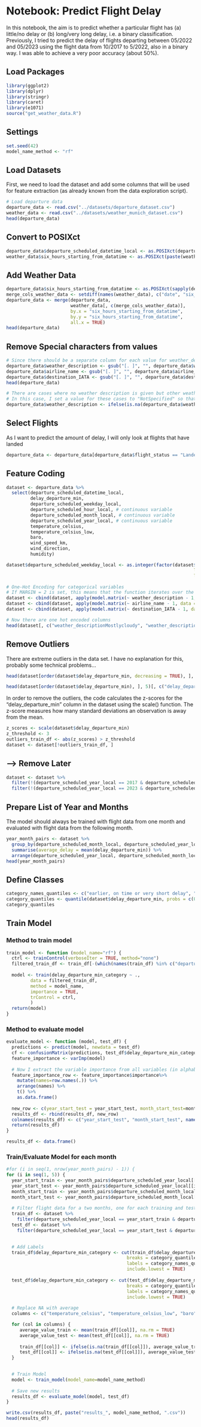 # Notebook: Predict Flight Delay

In this notebook, the aim is to predict whether a particular flight has (a) little/no delay or (b) long/very long delay, i.e. a binary classification. Previously, I tried to predict the delay of flights departing between 05/2022 and 05/2023 using the flight data from 10/2017 to 5/2022, also in a binary way. I was able to achieve a very poor accuracy (about 50%). 

## Load Packages

```r
library(ggplot2)
library(dplyr)
library(stringr)
library(caret)
library(e1071)
source("get_weather_data.R")
```

## Settings

```r
set.seed(42)
model_name_method <- "rf"
```

## Load Datasets

First, we need to load the dataset and add some columns that will be used for feature extraction (as already known from the data exploration script).

```r
# Load departure data
departure_data <- read.csv("../datasets/departure_dataset.csv")
weather_data <- read.csv("../datasets/weather_munich_dataset.csv")
head(departure_data)
```
## Convert to POSIXct

```r
departure_data$departure_scheduled_datetime_local <- as.POSIXct(departure_data$departure_scheduled_datetime_local)
weather_data$six_hours_starting_from_datatime <- as.POSIXct(paste(weather_data$date, weather_data$six_hours_starting_from))
```

## Add Weather Data

```r
departure_data$six_hours_starting_from_datatime <- as.POSIXct(sapply(departure_data$departure_scheduled_datetime_local, get_weather_data))
merge_cols_weather_data <- setdiff(names(weather_data), c("date", "six_hours_starting_from"))
departure_data <- merge(departure_data, 
                        weather_data[, c(merge_cols_weather_data)], 
                        by.x = "six_hours_starting_from_datatime", 
                        by.y = "six_hours_starting_from_datatime", 
                        all.x = TRUE)
head(departure_data)
```

## Remove Special characters from values


```r
# Since there should be a separate column for each value for weather_description later, which then has its value as the column name, I remove all "." and spaces so that you can access the column name later using $ in R.
departure_data$weather_description <- gsub("[. ]", "", departure_data$weather_description)
departure_data$airline_name <- gsub("[. ]", "", departure_data$airline_name)
departure_data$destination_IATA <- gsub("[. ]", "", departure_data$destination_IATA)
head(departure_data)
```

```r
# There are cases where no weather description is given but other weather data such as temperature is available. 
# In this case, I set a value for these cases to "NotSpecified" so that the value is not NA. Later, such cases get their own column for the one-hot encoding that will be applied.
departure_data$weather_description <- ifelse(is.na(departure_data$weather_description), "NotSpecified", departure_data$weather_description)
```

## Select Flights

As I want to predict the amount of delay, I will only look at flights that have landed

```r
departure_data <- departure_data[departure_data$flight_status == "Landed", ]
```

## Feature Coding

```r
dataset <- departure_data %>%
  select(departure_scheduled_datetime_local,
         delay_departure_min,
         departure_scheduled_weekday_local,
         departure_scheduled_hour_local, # continuous variable
         departure_scheduled_month_local, # continuous variable 
         departure_scheduled_year_local, # continuous variable
         temperature_celsius,
         temperature_celsius_low,
         baro,
         wind_speed_km,
         wind_direction,
         humidity)
```

```r
dataset$departure_scheduled_weekday_local <- as.integer(factor(dataset$departure_scheduled_weekday_local,
                                                                      levels = c("Monday", "Tuesday", "Wednesday", "Thursday", "Friday", "Saturday", "Sunday"),
                                                                      labels = 1:7))
```

```r
# One-Hot Encoding for categorical variables
# If MARGIN = 2 is set, this means that the function iterates over the columns of the matrix.
dataset <- cbind(dataset, apply(model.matrix(~ weather_description - 1, data = departure_data), 2, as.integer)) 
dataset <- cbind(dataset, apply(model.matrix(~ airline_name - 1, data = departure_data), 2, as.integer))
dataset <- cbind(dataset, apply(model.matrix(~ destination_IATA - 1, data = departure_data), 2, as.integer))
```

```r
# Now there are one hot encoded columns
head(dataset[, c("weather_descriptionMostlycloudy", "weather_descriptionMorecloudsthansun", "weather_descriptionMild")])
```

## Remove Outliers

There are extreme outliers in the data set. I have no explanation for this, probably some technical problems...

```r
head(dataset[order(dataset$delay_departure_min, decreasing = TRUE), ], 5)[, c("delay_departure_min", "departure_scheduled_datetime_local")]
```

```r
head(dataset[order(dataset$delay_departure_min), ], 5)[, c("delay_departure_min", "departure_scheduled_datetime_local")]
```

In order to remove the outliers, the code calculates the z-scores for the "delay_departure_min" column in the dataset using the scale() function. The z-score measures how many standard deviations an observation is away from the mean.

```r
z_scores <- scale(dataset$delay_departure_min)
z_threshold <- 3
outliers_train_df <- abs(z_scores) > z_threshold
dataset <- dataset[!outliers_train_df, ]
```

## --> Remove Later

```r
dataset <- dataset %>%
  filter(!(departure_scheduled_year_local == 2017 & departure_scheduled_month_local == 9)) %>%
  filter(!(departure_scheduled_year_local == 2023 & departure_scheduled_month_local == 5))
```

## Prepare List of Year and Months

The model should always be trained with flight data from one month and evaluated with flight data from the following month.

```r
year_month_pairs <- dataset %>%
  group_by(departure_scheduled_month_local, departure_scheduled_year_local) %>%
  summarise(average_delay = mean(delay_departure_min)) %>%
  arrange(departure_scheduled_year_local, departure_scheduled_month_local)
head(year_month_pairs)
```

## Define Classes

```r
category_names_quantiles <- c("earlier, on time or very short delay", "long delay")
category_quantiles <- quantile(dataset$delay_departure_min, probs = c(0.0, 0.5, 1.0))
category_quantiles
```


## Train Model

### Method to train model

```r
train_model <- function (model_name="rf") {
  ctrl <- trainControl(verboseIter = TRUE, method="none")
  filtered_train_df <- train_df[-(which(names(train_df) %in% c("departure_scheduled_datetime_local", "delay_departure_min")))]
  
  model <- train(delay_departure_min_category ~ .,
         data = filtered_train_df,
         method = model_name,
         importance = TRUE,
         trControl = ctrl,
         )
  return(model)
}
```

### Method to evaluate model

```r
evaluate_model <- function (model, test_df) {
  predictions <- predict(model, newdata = test_df)
  cf <- confusionMatrix(predictions, test_df$delay_departure_min_category)
  feature_importance <- varImp(model)
  
  # Now I extract the variable importance from all variables (in alphabetic order)
  feature_importance_row <- feature_importance$importance%>% 
    mutate(names=row.names(.)) %>%
    arrange(names) %>%
    t() %>%
    as.data.frame()
  
  new_row <- c(year_start_test = year_start_test, month_start_test=month_start_test, cf$overall, cf$byClass, as.character(unlist(feature_importance_row[1, ]))) 
  results_df <- rbind(results_df, new_row)
  colnames(results_df) <- c("year_start_test", "month_start_test", names(cf$overall), names(cf$byClass), colnames(feature_importance_row))
  return(results_df)
}
```

```r
results_df <- data.frame()
```

### Train/Evaluate Model for each month

```r
#for (i in seq(1, nrow(year_month_pairs) - 1)) {
for (i in seq(1, 5)) {
  year_start_train <- year_month_pairs$departure_scheduled_year_local[[i]]
  year_start_test <- year_month_pairs$departure_scheduled_year_local[[i+1]]
  month_start_train <- year_month_pairs$departure_scheduled_month_local[[i]]
  month_start_test <- year_month_pairs$departure_scheduled_month_local[[i+1]]
  
  # Filter flight data for a two months, one for each training and testing
  train_df <- dataset %>%
    filter(departure_scheduled_year_local == year_start_train & departure_scheduled_month_local == month_start_train)
  test_df <- dataset %>%
    filter(departure_scheduled_year_local == year_start_test & departure_scheduled_month_local == month_start_test)

  
  # Add Labels
  train_df$delay_departure_min_category <- cut(train_df$delay_departure_min, 
                                             breaks = category_quantiles, 
                                             labels = category_names_quantiles,
                                             include.lowest = TRUE)
  
  test_df$delay_departure_min_category <- cut(test_df$delay_departure_min, 
                                             breaks = category_quantiles, 
                                             labels = category_names_quantiles,
                                             include.lowest = TRUE) 
  
  # Replace NA with average
  columns <- c("temperature_celsius", "temperature_celsius_low", "baro", "wind_speed_km", "wind_direction", "humidity")

  for (col in columns) {
     average_value_train <- mean(train_df[[col]], na.rm = TRUE)
     average_value_test <- mean(test_df[[col]], na.rm = TRUE)
  
     train_df[[col]] <- ifelse(is.na(train_df[[col]]), average_value_train, train_df[[col]])
     test_df[[col]] <- ifelse(is.na(test_df[[col]]), average_value_test, test_df[[col]])
  }

  
  # Train Model
  model <- train_model(model_name=model_name_method)
  
  # Save new results
  results_df <- evaluate_model(model, test_df)
}
```



```r
write.csv(results_df, paste("results_", model_name_method, ".csv"))
head(results_df)
```
